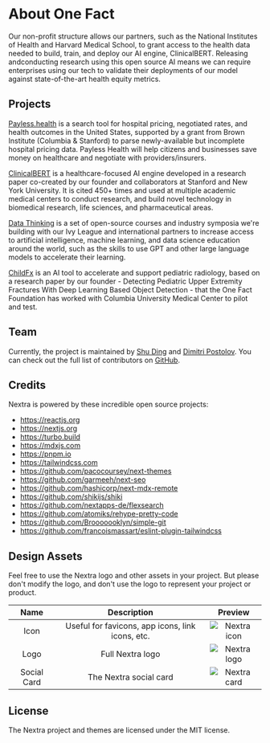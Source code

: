 # About One Fact

Our non-profit structure allows our partners, such as the National Institutes
of Health and Harvard Medical School, to grant access to the health data needed
to build, train, and deploy our AI engine, ClinicalBERT. Releasing andconducting
research using this open source AI means we can require enterprises using our
tech to validate their deployments of our model against state-of-the-art health
equity metrics.

## Projects
[Payless.health](https://payless.health) is a search tool for hospital pricing,
negotiated rates, and health outcomes in the United States, supported by a grant
from Brown Institute (Columbia & Stanford) to parse newly-available but incomplete
hospital pricing data. Payless Health will help citizens and businesses save money
on healthcare and negotiate with providers/insurers.

[ClinicalBERT](https://arxiv.org/abs/1904.05342) is a healthcare-focused AI
engine developed in a research paper co-created by our founder and collaborators
at Stanford and New York University. It is cited 450+ times and used at multiple
academic medical centers to conduct research, and build novel technology in biomedical
research, life sciences, and pharmaceutical areas.

[Data Thinking](https://datathinking.org) is a set of open-source courses and
industry symposia we're building with our Ivy League and international partners
to increase access to artificial intelligence, machine learning, and data science
education around the world, such as the skills to use GPT and other large language
models to accelerate their learning.

[ChildFx](https://childfx.com) is an AI tool to accelerate and support pediatric
radiology, based on a research paper by our founder - Detecting Pediatric Upper
Extremity Fractures With Deep Learning Based Object Detection - that the One Fact
Foundation has worked with Columbia University Medical Center to pilot and test.

## Team

Currently, the project is maintained by [Shu Ding](https://twitter.com/shuding_)
and [Dimitri Postolov](https://twitter.com/B2o5T). You can check out the full
list of contributors on
[GitHub](https://github.com/shuding/nextra/graphs/contributors).

## Credits

Nextra is powered by these incredible open source projects:

- https://reactjs.org
- https://nextjs.org
- https://turbo.build
- https://mdxjs.com
- https://pnpm.io
- https://tailwindcss.com
- https://github.com/pacocoursey/next-themes
- https://github.com/garmeeh/next-seo
- https://github.com/hashicorp/next-mdx-remote
- https://github.com/shikijs/shiki
- https://github.com/nextapps-de/flexsearch
- https://github.com/atomiks/rehype-pretty-code
- https://github.com/Brooooooklyn/simple-git
- https://github.com/francoismassart/eslint-plugin-tailwindcss

## Design Assets

Feel free to use the Nextra logo and other assets in your project. But please
don't modify the logo, and don't use the logo to represent your project or
product.

|    Name     |                   Description                    |           Preview            |
| :---------: | :----------------------------------------------: | :--------------------------: |
|    Icon     | Useful for favicons, app icons, link icons, etc. | ![Nextra icon](/favicon.svg) |
|    Logo     |                 Full Nextra logo                 |  ![Nextra logo](/logo.svg)   |
| Social Card |              The Nextra social card              |   ![Nextra card](/og.jpeg)   |

## License

The Nextra project and themes are licensed under the MIT license.
